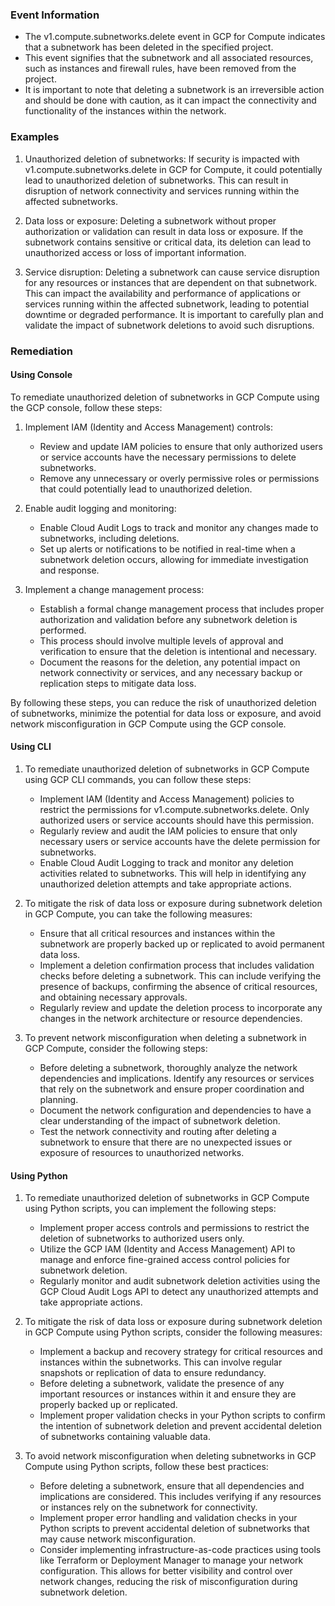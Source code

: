 
### Event Information

- The v1.compute.subnetworks.delete event in GCP for Compute indicates that a subnetwork has been deleted in the specified project.
- This event signifies that the subnetwork and all associated resources, such as instances and firewall rules, have been removed from the project.
- It is important to note that deleting a subnetwork is an irreversible action and should be done with caution, as it can impact the connectivity and functionality of the instances within the network.


### Examples

1. Unauthorized deletion of subnetworks: If security is impacted with v1.compute.subnetworks.delete in GCP for Compute, it could potentially lead to unauthorized deletion of subnetworks. This can result in disruption of network connectivity and services running within the affected subnetworks.

2. Data loss or exposure: Deleting a subnetwork without proper authorization or validation can result in data loss or exposure. If the subnetwork contains sensitive or critical data, its deletion can lead to unauthorized access or loss of important information.

3. Service disruption: Deleting a subnetwork can cause service disruption for any resources or instances that are dependent on that subnetwork. This can impact the availability and performance of applications or services running within the affected subnetwork, leading to potential downtime or degraded performance. It is important to carefully plan and validate the impact of subnetwork deletions to avoid such disruptions.

### Remediation

#### Using Console

To remediate unauthorized deletion of subnetworks in GCP Compute using the GCP console, follow these steps:

1. Implement IAM (Identity and Access Management) controls:
   - Review and update IAM policies to ensure that only authorized users or service accounts have the necessary permissions to delete subnetworks.
   - Remove any unnecessary or overly permissive roles or permissions that could potentially lead to unauthorized deletion.

2. Enable audit logging and monitoring:
   - Enable Cloud Audit Logs to track and monitor any changes made to subnetworks, including deletions.
   - Set up alerts or notifications to be notified in real-time when a subnetwork deletion occurs, allowing for immediate investigation and response.

3. Implement a change management process:
   - Establish a formal change management process that includes proper authorization and validation before any subnetwork deletion is performed.
   - This process should involve multiple levels of approval and verification to ensure that the deletion is intentional and necessary.
   - Document the reasons for the deletion, any potential impact on network connectivity or services, and any necessary backup or replication steps to mitigate data loss.

By following these steps, you can reduce the risk of unauthorized deletion of subnetworks, minimize the potential for data loss or exposure, and avoid network misconfiguration in GCP Compute using the GCP console.

#### Using CLI

1. To remediate unauthorized deletion of subnetworks in GCP Compute using GCP CLI commands, you can follow these steps:
   - Implement IAM (Identity and Access Management) policies to restrict the permissions for v1.compute.subnetworks.delete. Only authorized users or service accounts should have this permission.
   - Regularly review and audit the IAM policies to ensure that only necessary users or service accounts have the delete permission for subnetworks.
   - Enable Cloud Audit Logging to track and monitor any deletion activities related to subnetworks. This will help in identifying any unauthorized deletion attempts and take appropriate actions.

2. To mitigate the risk of data loss or exposure during subnetwork deletion in GCP Compute, you can take the following measures:
   - Ensure that all critical resources and instances within the subnetwork are properly backed up or replicated to avoid permanent data loss.
   - Implement a deletion confirmation process that includes validation checks before deleting a subnetwork. This can include verifying the presence of backups, confirming the absence of critical resources, and obtaining necessary approvals.
   - Regularly review and update the deletion process to incorporate any changes in the network architecture or resource dependencies.

3. To prevent network misconfiguration when deleting a subnetwork in GCP Compute, consider the following steps:
   - Before deleting a subnetwork, thoroughly analyze the network dependencies and implications. Identify any resources or services that rely on the subnetwork and ensure proper coordination and planning.
   - Document the network configuration and dependencies to have a clear understanding of the impact of subnetwork deletion.
   - Test the network connectivity and routing after deleting a subnetwork to ensure that there are no unexpected issues or exposure of resources to unauthorized networks.

#### Using Python

1. To remediate unauthorized deletion of subnetworks in GCP Compute using Python scripts, you can implement the following steps:
   - Implement proper access controls and permissions to restrict the deletion of subnetworks to authorized users only.
   - Utilize the GCP IAM (Identity and Access Management) API to manage and enforce fine-grained access control policies for subnetwork deletion.
   - Regularly monitor and audit subnetwork deletion activities using the GCP Cloud Audit Logs API to detect any unauthorized attempts and take appropriate actions.

2. To mitigate the risk of data loss or exposure during subnetwork deletion in GCP Compute using Python scripts, consider the following measures:
   - Implement a backup and recovery strategy for critical resources and instances within the subnetworks. This can involve regular snapshots or replication of data to ensure redundancy.
   - Before deleting a subnetwork, validate the presence of any important resources or instances within it and ensure they are properly backed up or replicated.
   - Implement proper validation checks in your Python scripts to confirm the intention of subnetwork deletion and prevent accidental deletion of subnetworks containing valuable data.

3. To avoid network misconfiguration when deleting subnetworks in GCP Compute using Python scripts, follow these best practices:
   - Before deleting a subnetwork, ensure that all dependencies and implications are considered. This includes verifying if any resources or instances rely on the subnetwork for connectivity.
   - Implement proper error handling and validation checks in your Python scripts to prevent accidental deletion of subnetworks that may cause network misconfiguration.
   - Consider implementing infrastructure-as-code practices using tools like Terraform or Deployment Manager to manage your network configuration. This allows for better visibility and control over network changes, reducing the risk of misconfiguration during subnetwork deletion.

